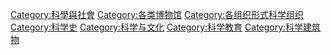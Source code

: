 {{Commons cat|Science museums}}
{{catmore}}

{{DEFAULTSORT:Museums}}
[[Category:科學與社會|Category:科學與社會]]
[[Category:各类博物馆|Category:各类博物馆]]
[[Category:各组织形式科学组织|Category:各组织形式科学组织]]
[[Category:科学史|Category:科学史]]
[[Category:科学与文化|Category:科学与文化]]
[[Category:科学教育|Category:科学教育]]
[[Category:科学建筑物|Category:科学建筑物]]